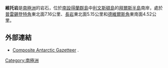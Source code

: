 {{no footnotes|time=2013-10-27T09:15:07+00:00}}
{{coord|62|40|59|S|61|05|53|W|display=title}}

'''維托岩'''是[[南極洲|南極洲]]的岩石，位於[[南設得蘭群島|南設得蘭群島]]中[[利文斯頓島|利文斯頓島]]的[[拜爾斯半島|拜爾斯半島]]南岸，處於[[普雷錫登特角|普雷錫登特角]]東北面7.16公里、[[長岩|長岩]]東北面5.15公里和[[德維爾斯角|德維爾斯角]]東南面4.52公里。

==外部連結==
*[http://data.aad.gov.au/aadc/gaz/scar/ Composite Antarctic Gazetteer] {{WebCite|url=https://www.webcitation.org/5ug2CfC7m?url=http://data.aad.gov.au/aadc/gaz/scar/ |date=20101202140255 |dateformat=iso }}.

{{南设得兰群岛}}

{{Antarctica-geo-stub}}

[[Category:南極洲|Category:南極洲]]